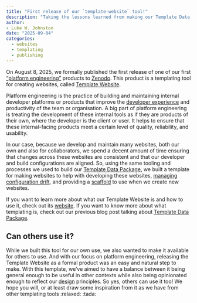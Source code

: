 ```yaml
---
title: "First release of our `template-website` tool!"
description: "Taking the lessons learned from making our Template Data Package, we've made a template for developing (and creating) websites, which we've officially released on GitHub and Zenodo :tada:"
author:
- Luke W. Johnston
date: "2025-09-04"
categories:
  - websites
  - templating
  - publishing
---
```


On August 8, 2025, we formally published the first release of one of our
first ["platform
engineering"](https://en.wikipedia.org/wiki/Platform_engineering)
products to [Zenodo](https://doi.org/10.5281/zenodo.16762059). This
product is a templating tool for creating websites, called [Template
Website](https://template-website.seedcase-project.org/).

Platform engineering is the practice of building and maintaining
internal developer platforms or products that improve the [developer
experience](https://en.wikipedia.org/wiki/User_experience#Developer_experience)
and productivity of the team or organisation. A big part of platform
engineering is treating the development of these internal tools as if
they are products of their own, where the developer is the client or
user. It helps to ensure that these internal-facing products meet a certain
level of quality, reliability, and usability.

In our case, because we develop and maintain many websites, both our own
and also for collaborators, we spend a decent amount of time ensuring
that changes across these websites are consistent and that our developer
and build configurations are aligned. So, using the same tooling
and processes we used to build our [Template Data
Package](/posts/publish-template-data-package/index.qmd), we built a
template for making websites to help with developing these websites,
[managing configuration
drift](https://en.wikipedia.org/wiki/Configuration_management), and
providing a
[scaffold](https://en.wikipedia.org/wiki/Scaffold_(programming)) to use
when we create new websites.

If you want to learn more about what our Template Website is and how to use
it, check out its
[website](https://template-website.seedcase-project.org/). If you want to know more about
what templating is, check out our previous blog post talking
about [Template Data
Package](/posts/publish-template-data-package/index.qmd).

## Can others use it?

While we built this tool for our own use,
we also wanted to make it available for others to
use. And with our focus on platform engineering, releasing the Template Website
as a formal product was an easy and natural step to make. 
With this template, we've aimed to have a balance between it being general enough to be useful in other contexts while also
being opinionated enough to reflect our [design](https://design.seedcase-project.org) principles.
So yes, others can use it too! We hope you will, or at least draw some inspiration from it as we have from other templating tools :relaxed: :tada:
